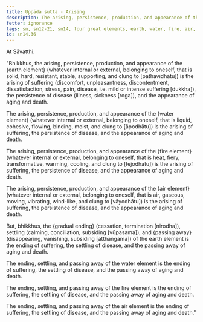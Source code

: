 ```yaml
---
title: Uppāda sutta - Arising
description: The arising, persistence, production, and appearance of the four elements is the arising of suffering, the persistence of disease, and the appearance of aging and death.
fetter: ignorance
tags: sn, sn12-21, sn14, four great elements, earth, water, fire, air, arising, appearance, ending, cessation, passing away, suffering, disease, aging, death
id: sn14.36
---
```


At Sāvatthi.

"Bhikkhus, the arising, persistence, production, and appearance of the \{earth element} (whatever internal or external, belonging to oneself, that is solid, hard, resistant, stable, supporting, and clung to [pathavīdhātu]) is the arising of suffering (discomfort, unpleasantness, discontentment, dissatisfaction, stress, pain, disease, i.e. mild or intense suffering [dukkha]), the persistence of disease (illness, sickness [roga]), and the appearance of aging and death.

The arising, persistence, production, and appearance of the \{water element} (whatever internal or external, belonging to oneself, that is liquid, cohesive, flowing, binding, moist, and clung to [āpodhātu]) is the arising of suffering, the persistence of disease, and the appearance of aging and death.

The arising, persistence, production, and appearance of the \{fire element} (whatever internal or external, belonging to oneself, that is heat, fiery, transformative, warming, cooling, and clung to [tejodhātu]) is the arising of suffering, the persistence of disease, and the appearance of aging and death.

The arising, persistence, production, and appearance of the \{air element} (whatever internal or external, belonging to oneself, that is air, gaseous, moving, vibrating, wind-like, and clung to [vāyodhātu]) is the arising of suffering, the persistence of disease, and the appearance of aging and death.

But, bhikkhus, the \{gradual ending} (cessation, termination [nirodha]), settling (calming, conciliation, subsiding [vūpasama]), and \{passing away} (disappearing, vanishing, subsiding [atthaṅgama]) of the earth element is the ending of suffering, the settling of disease, and the passing away of aging and death.

The ending, settling, and passing away of the water element is the ending of suffering, the settling of disease, and the passing away of aging and death.

The ending, settling, and passing away of the fire element is the ending of suffering, the settling of disease, and the passing away of aging and death.

The ending, settling, and passing away of the air element is the ending of suffering, the settling of disease, and the passing away of aging and death."